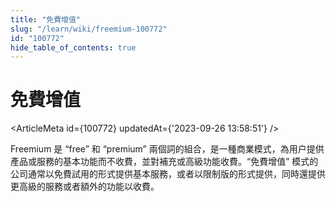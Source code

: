 ```yaml
---
title: "免費增值"
slug: "/learn/wiki/freemium-100772"
id: "100772"
hide_table_of_contents: true
---
```



# 免費增值

<ArticleMeta id={100772} updatedAt={'2023-09-26 13:58:51'} />
<div className='border-solid border-b border-t-0 my-4 border-[var(--ifm-color-gray-300)]' />

Freemium 是 “free” 和 “premium” 兩個詞的組合，是一種商業模式，為用户提供產品或服務的基本功能而不收費，並對補充或高級功能收費。“免費增值” 模式的公司通常以免費試用的形式提供基本服務，或者以限制版的形式提供，同時還提供更高級的服務或者額外的功能以收費。

